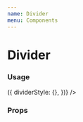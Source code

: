 ```yaml
---
name: Divider
menu: Components
---
```




# Divider

### Usage

<Playground>
  <Box paddingVertical={40}>
    <Divider
      size={3}
      color="#67c6bb"
      position="horizontal"
      getStyles={(props, theme) => ({
        dividerStyle: {},
      })}
    />
  </Box>
</Playground>

### Props

<Props of={Divider} />
